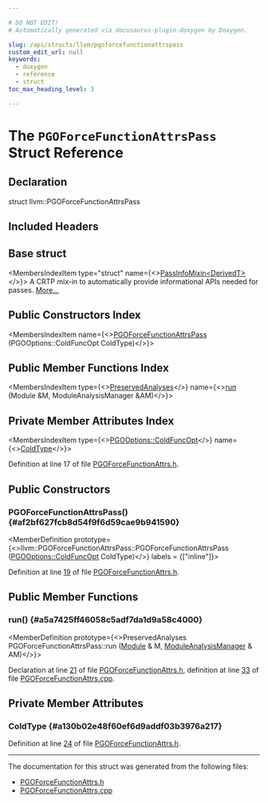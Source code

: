 ```yaml
---

# DO NOT EDIT!
# Automatically generated via docusaurus-plugin-doxygen by Doxygen.

slug: /api/structs/llvm/pgoforcefunctionattrspass
custom_edit_url: null
keywords:
  - doxygen
  - reference
  - struct
toc_max_heading_level: 3

---
```





# The `PGOForceFunctionAttrsPass` Struct Reference

<DoxygenPage pluginConfig={pluginConfig}>



## Declaration

<CodeBlock>struct llvm::PGOForceFunctionAttrsPass</CodeBlock>

## Included Headers

<IncludesList>
<IncludesListItem
  filePath="llvm/Transforms/Instrumentation/PGOForceFunctionAttrs.h"
  permalink="/docs/api/files/include/include/llvm/include/llvm/transforms/include/llvm/transforms/instrumentation/pgoforcefunctionattrs-h"
  isLocal="true" />
</IncludesList>

## Base struct

<MembersIndex>

<MembersIndexItem
  type="struct"
  name={<><a href="/docs/api/structs/llvm/passinfomixin">PassInfoMixin&lt;DerivedT&gt;</a></>}>
A CRTP mix-in to automatically provide informational APIs needed for passes. <a href="/docs/api/structs/llvm/passinfomixin/#details">More...</a>
</MembersIndexItem>

</MembersIndex>

## Public Constructors Index

<MembersIndex>

<MembersIndexItem
  name={<><a href="#af2bf627fcb8d54f9f6d59cae9b941590">PGOForceFunctionAttrsPass</a> (PGOOptions::ColdFuncOpt ColdType)</>}>
</MembersIndexItem>

</MembersIndex>

## Public Member Functions Index

<MembersIndex>

<MembersIndexItem
  type={<><a href="/docs/api/classes/llvm/preservedanalyses">PreservedAnalyses</a></>}
  name={<><a href="#a5a7425ff46058c5adf7da1d9a58c4000">run</a> (Module &amp;M, ModuleAnalysisManager &amp;AM)</>}>
</MembersIndexItem>

</MembersIndex>

## Private Member Attributes Index

<MembersIndex>

<MembersIndexItem
  type={<><a href="/docs/api/structs/llvm/pgooptions/#af4530e1e6451953635146d6119977bb2">PGOOptions::ColdFuncOpt</a></>}
  name={<><a href="#a130b02e48f60ef6d9addf03b3976a217">ColdType</a></>}>
</MembersIndexItem>

</MembersIndex>


Definition at line 17 of file <a href="/docs/api/files/include/include/llvm/include/llvm/transforms/include/llvm/transforms/instrumentation/pgoforcefunctionattrs-h">PGOForceFunctionAttrs.h</a>.

<SectionDefinition>

## Public Constructors

### PGOForceFunctionAttrsPass() {#af2bf627fcb8d54f9f6d59cae9b941590}

<MemberDefinition
  prototype={<>llvm::PGOForceFunctionAttrsPass::PGOForceFunctionAttrsPass (<a href="/docs/api/structs/llvm/pgooptions/#af4530e1e6451953635146d6119977bb2">PGOOptions::ColdFuncOpt</a> ColdType)</>}
  labels = {["inline"]}>

Definition at line <a href="/docs/api/files/include/include/llvm/include/llvm/transforms/include/llvm/transforms/instrumentation/pgoforcefunctionattrs-h/#l00019">19</a> of file <a href="/docs/api/files/include/include/llvm/include/llvm/transforms/include/llvm/transforms/instrumentation/pgoforcefunctionattrs-h">PGOForceFunctionAttrs.h</a>.
</MemberDefinition>

</SectionDefinition>

<SectionDefinition>

## Public Member Functions

### run() {#a5a7425ff46058c5adf7da1d9a58c4000}

<MemberDefinition
  prototype={<>PreservedAnalyses PGOForceFunctionAttrsPass::run (<a href="/docs/api/classes/llvm/module">Module</a> &amp; M, <a href="/docs/api/namespaces/llvm/#af9c9208365fd9ce11392b4d79485e259">ModuleAnalysisManager</a> &amp; AM)</>}>

Declaration at line <a href="/docs/api/files/include/include/llvm/include/llvm/transforms/include/llvm/transforms/instrumentation/pgoforcefunctionattrs-h/#l00021">21</a> of file <a href="/docs/api/files/include/include/llvm/include/llvm/transforms/include/llvm/transforms/instrumentation/pgoforcefunctionattrs-h">PGOForceFunctionAttrs.h</a>, definition at line <a href="/docs/api/files/lib/lib/transforms/lib/transforms/instrumentation/pgoforcefunctionattrs-cpp/#l00033">33</a> of file <a href="/docs/api/files/lib/lib/transforms/lib/transforms/instrumentation/pgoforcefunctionattrs-cpp">PGOForceFunctionAttrs.cpp</a>.
</MemberDefinition>

</SectionDefinition>

<SectionDefinition>

## Private Member Attributes

### ColdType {#a130b02e48f60ef6d9addf03b3976a217}

<MemberDefinition
  prototype="PGOOptions::ColdFuncOpt llvm::PGOForceFunctionAttrsPass::ColdType">

Definition at line <a href="/docs/api/files/include/include/llvm/include/llvm/transforms/include/llvm/transforms/instrumentation/pgoforcefunctionattrs-h/#l00024">24</a> of file <a href="/docs/api/files/include/include/llvm/include/llvm/transforms/include/llvm/transforms/instrumentation/pgoforcefunctionattrs-h">PGOForceFunctionAttrs.h</a>.
</MemberDefinition>

</SectionDefinition>

<hr/>

The documentation for this struct was generated from the following files:

<ul>
<li><a href="/docs/api/files/include/include/llvm/include/llvm/transforms/include/llvm/transforms/instrumentation/pgoforcefunctionattrs-h">PGOForceFunctionAttrs.h</a></li>
<li><a href="/docs/api/files/lib/lib/transforms/lib/transforms/instrumentation/pgoforcefunctionattrs-cpp">PGOForceFunctionAttrs.cpp</a></li>
</ul>

</DoxygenPage>
